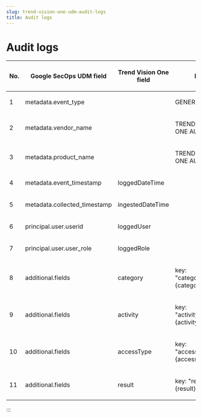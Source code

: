 ```yaml
---
slug: trend-vision-one-udm-audit-logs
title: Audit logs
---
```

# Audit logs

<table>
<colgroup>
<col style="width: 13%" />
<col style="width: 25%" />
<col style="width: 25%" />
<col style="width: 38%" />
</colgroup>
<thead>
<tr>
<th><p>No.</p></th>
<th><p>Google SecOps UDM field</p></th>
<th><p>Trend Vision One field</p></th>
<th><p>Notes</p></th>
</tr>
</thead>
<tbody>
<tr>
<td><p>1</p></td>
<td><p>metadata.event_type</p></td>
<td></td>
<td><p>GENERIC_EVENT</p></td>
</tr>
<tr>
<td><p>2</p></td>
<td><p>metadata.vendor_name</p></td>
<td></td>
<td><p>TREND VISION ONE AUDIT</p></td>
</tr>
<tr>
<td><p>3</p></td>
<td><p>metadata.product_name</p></td>
<td></td>
<td><p>TREND VISION ONE AUDIT</p></td>
</tr>
<tr>
<td><p>4</p></td>
<td><p>metadata.event_timestamp</p></td>
<td><p>loggedDateTime</p></td>
<td></td>
</tr>
<tr>
<td><p>5</p></td>
<td><p>metadata.collected_timestamp</p></td>
<td><p>ingestedDateTime</p></td>
<td></td>
</tr>
<tr>
<td><p>6</p></td>
<td><p>principal.user.userid</p></td>
<td><p>loggedUser</p></td>
<td></td>
</tr>
<tr>
<td><p>7</p></td>
<td><p>principal.user.user_role</p></td>
<td><p>loggedRole</p></td>
<td></td>
</tr>
<tr>
<td><p>8</p></td>
<td><p>additional.fields</p></td>
<td><p>category</p></td>
<td><p>key: "category"value: {category}</p></td>
</tr>
<tr>
<td><p>9</p></td>
<td><p>additional.fields</p></td>
<td><p>activity</p></td>
<td><p>key: "activity"value: {activity}</p></td>
</tr>
<tr>
<td><p>10</p></td>
<td><p>additional.fields</p></td>
<td><p>accessType</p></td>
<td><p>key: "accessType"value: {accessType}</p></td>
</tr>
<tr>
<td><p>11</p></td>
<td><p>additional.fields</p></td>
<td><p>result</p></td>
<td><p>key: "result"value: {result}</p></td>
</tr>
</tbody>
</table>
:::
